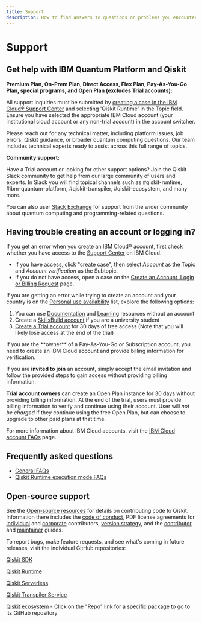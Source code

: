 ```yaml
---
title: Support
description: How to find answers to questions or problems you encounter while using IBM Quantum Platform or Qiskit Runtime
---
```

# Support

## Get help with IBM Quantum Platform and Qiskit

**Premium Plan, On-Prem Plan, Direct Access, Flex Plan, Pay-As-You-Go Plan, special programs, and Open Plan (excludes Trial accounts):**

All support inquiries must be submitted by [creating a case in the IBM Cloud® Support Center](https://cloud.ibm.com/unifiedsupport/cases/form) and selecting 'Qiskit Runtime' in the Topic field. Ensure you have selected the appropriate IBM Cloud account (your institutional cloud account or any non-trial account) in the account switcher.

Please reach out for any technical matter, including platform issues, job errors, Qiskit guidance, or broader quantum computing questions. Our team includes technical experts ready to assist across this full range of topics.

**Community support:**

Have a Trial account or looking for other support options?  Join the Qiskit Slack community to get help from our large community of users and experts. In Slack you will find topical channels such as #qiskit-runtime, #ibm-quantum-platform, #qiskit-transpiler, #qiskit-ecosystem, and many more.

You can also user [Stack Exchange](https://quantumcomputing.stackexchange.com/?tags=qiskit) for support from the wider community about quantum computing and programming-related questions.

## Having trouble creating an account or logging in?

If you get an error when you create an IBM Cloud&reg; account, first check whether you have access to the [Support Center](https://cloud.ibm.com/unifiedsupport/cases/form) on IBM Cloud.

- If you have access, click "create case", then select *Account* as the Topic and *Account verification* as the Subtopic.
- If you do not have access, open a case on the [Create an Account, Login or Billing Request](https://watson.service-now.com/x_ibmwc_open_case_app.do#!/create) page.

If you are getting an error while trying to create an account and your country is on the [Personal use availability](https://cloud.ibm.com/docs/account?topic=account-account-getting-started#signup-personalaccts) list, explore the following options:

1. You can use [Documentation](/docs) and [Learning](/learning) resources without an account
2. Create a [SkillsBuild account](https://www.ibm.com/academic/) if you are a university student
3. [Create a Trial account](https://quantum.cloud.ibm.com/registration) for 30 days of free access (Note that you will likely lose access at the end of the trial)

<Admonition type="caution" title="Note">
If you are the **owner** of a Pay-As-You-Go or Subscription account, you need to create an IBM Cloud account and provide billing information for verification.

If you are **invited to join** an account, simply accept the email invitation and follow the provided steps to gain access without providing billing information.

**Trial account owners** can create an Open Plan instance for 30 days without providing billing information. At the end of the trial, users must provide billing information to verify and continue using their account. User will *not be charged* if they continue using the free Open Plan, but can choose to upgrade to other paid plans at that time.

For more information about IBM Cloud accounts, visit the [IBM Cloud account FAQs](https://cloud.ibm.com/docs/account?topic=account-accountfaqs) page.
</Admonition>

## Frequently asked questions

- [General FAQs](/docs/faq)
- [Qiskit Runtime execution mode FAQs](/docs/guides/execution-modes-faq)

## Open-source support

See the [Open-source resources](/docs/open-source/) for details on contributing code to Qiskit. Information there includes the [code of conduct](/docs/open-source/code-of-conduct), PDF license agreements for [individual](/docs/open-source/qiskit-cla.pdf) and [corporate](/docs/open-source/qiskit-corporate-cla.pdf) contributors, [version strategy](/docs/open-source/qiskit-sdk-version-strategy), and the [contributor](https://github.com/Qiskit/qiskit/blob/main/CONTRIBUTING.md) and [maintainer](https://github.com/Qiskit/qiskit/blob/main/MAINTAINING.md) guides.

To report bugs, make feature requests, and see what's coming in future releases, visit the individual GitHub repositories:

[Qiskit SDK](https://github.com/Qiskit/qiskit)

[Qiskit Runtime](https://github.com/Qiskit/qiskit-ibm-runtime)

[Qiskit Serverless](https://github.com/Qiskit/qiskit-serverless)

[Qiskit Transpiler Service](https://github.com/Qiskit/qiskit-ibm-transpiler)

[Qiskit ecosystem](https://www.ibm.com/quantum/ecosystem) - Click on the "Repo" link for a specific package to go to its GitHub repository